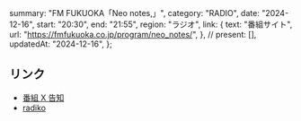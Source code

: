   summary: "FM FUKUOKA「Neo notes,」",
  category: "RADIO",
  date: "2024-12-16",
  start: "20:30",
  end: "21:55",
  region: "ラジオ",
  link: {
    text: "番組サイト",
    url: "https://fmfukuoka.co.jp/program/neo_notes/",
  },
  // present: [],
  updatedAt: "2024-12-16",
};

## リンク

- [番組 X 告知](https://x.com/neo_notes_/status/1868581844461220125)
- [radiko](https://radiko.jp/#FMFUKUOKA)
